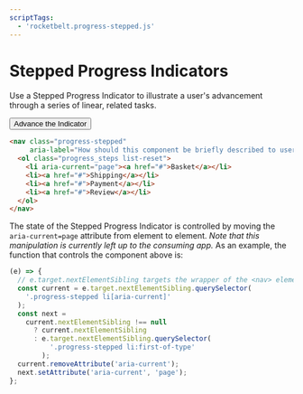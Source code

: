 ```yaml
---
scriptTags:
  - 'rocketbelt.progress-stepped.js'
---
```


# Stepped Progress Indicators


Use a Stepped Progress Indicator to illustrate a user's advancement through a
series of linear, related tasks.

<button
  className="button button-minimal"
  onClick={advanceIndicator}>Advance the Indicator</button>

```html
<nav class="progress-stepped"
     aria-label="How should this component be briefly described to users of assistive technology?">
  <ol class="progress_steps list-reset">
    <li aria-current="page"><a href="#">Basket</a></li>
    <li><a href="#">Shipping</a></li>
    <li><a href="#">Payment</a></li>
    <li><a href="#">Review</a></li>
  </ol>
</nav>
```
The state of the Stepped Progress Indicator is controlled by moving the
`aria-current=page` attribute from element to element. *Note that this
manipulation is currently left up to the consuming app.* As an example, the
function that controls the component above is:

```js code-only
(e) => {
  // e.target.nextElementSibling targets the wrapper of the <nav> element.
  const current = e.target.nextElementSibling.querySelector(
    '.progress-stepped li[aria-current]'
  );
  const next =
    current.nextElementSibling !== null
      ? current.nextElementSibling
      : e.target.nextElementSibling.querySelector(
          '.progress-stepped li:first-of-type'
        );
  current.removeAttribute('aria-current');
  next.setAttribute('aria-current', 'page');
};
```
